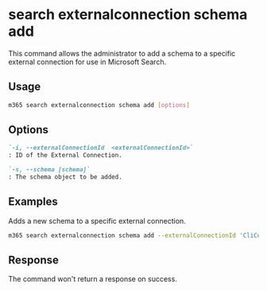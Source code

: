 
# search externalconnection schema add

This command allows the administrator to add a schema to a specific external connection for use in Microsoft Search.

## Usage

```sh
m365 search externalconnection schema add [options]
```

## Options

```md definition-list
`-i, --externalConnectionId  <externalConnectionId>`
: ID of the External Connection.

`-s, --schema [schema]`
: The schema object to be added.
```

<Global />

## Examples

Adds a new schema to a specific external connection.

```sh
m365 search externalconnection schema add --externalConnectionId 'CliConnectionId' --schema '{"baseType":"microsoft.graph.externalItem","properties":[{"name":"ticketTitle","type":"String","isSearchable":"true","isRetrievable":"true","labels":["title"]},{"name":"priority","type":"String","isQueryable":"true","isRetrievable":"true","isSearchable":"false"},{"name":"assignee","type":"String","isRetrievable":"true"}]}'
```

## Response

The command won't return a response on success.
